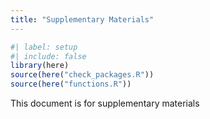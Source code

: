 ```yaml
---
title: "Supplementary Materials"
---
```


```r
#| label: setup
#| include: false
library(here)
source(here("check_packages.R"))
source(here("functions.R"))
```

This document is for supplementary materials